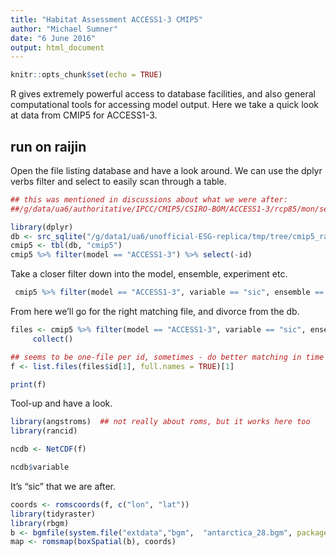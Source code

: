 ```yaml
---
title: "Habitat Assessment ACCESS1-3 CMIP5"
author: "Michael Sumner"
date: "6 June 2016"
output: html_document
---
```


```r
knitr::opts_chunk$set(echo = TRUE)
```

R gives extremely powerful access to database facilities, and also general computational tools for accessing model output. Here we take a quick look at data from CMIP5 for ACCESS1-3. 

## run on raijin

Open the file listing database and have a look around. We can use the dplyr verbs filter and select to easily scan through a table. 

```r
## this was mentioned in discussions about what we were after: 
##/g/data/ua6/authoritative/IPCC/CMIP5/CSIRO-BOM/ACCESS1-3/rcp85/mon/seaIce/OImon/r1i1p1/files/sic_20120413/sic_OImon_ACCESS1-3_rcp85_r1i1p1_200601-210012.nc

library(dplyr)
db <- src_sqlite("/g/data1/ua6/unofficial-ESG-replica/tmp/tree/cmip5_raijin_latest.db")
cmip5 <- tbl(db, "cmip5")
cmip5 %>% filter(model == "ACCESS1-3") %>% select(-id)

```

Take a closer filter down into the model, ensemble, experiment etc. 

```r
 cmip5 %>% filter(model == "ACCESS1-3", variable == "sic", ensemble == "r1i1p1", experiment == "rcp85", mip == "OImon") %>% select(-id)
```

From here we'll go for the right matching file, and divorce from the db. 

```r
files <- cmip5 %>% filter(model == "ACCESS1-3", variable == "sic", ensemble == "r1i1p1", experiment == "rcp85", mip == "OImon", version == "v20121203") %>% 
     collect()

## seems to be one-file per id, sometimes - do better matching in time
f <- list.files(files$id[1], full.names = TRUE)[1]

print(f)

```

Tool-up and have a look. 

```r
library(angstroms)  ## not really about roms, but it works here too
library(rancid)

ncdb <- NetCDF(f)

ncdb$variable
```

It's "sic" that we are after. 

```r

coords <- romscoords(f, c("lon", "lat"))
library(tidyraster)
library(rbgm)
b <- bgmfile(system.file("extdata","bgm",  "antarctica_28.bgm", package = "bgmfiles"))
map <- romsmap(boxSpatial(b), coords)



```

